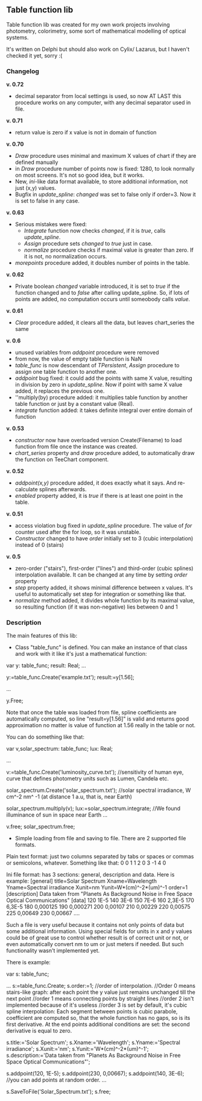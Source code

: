== Table function lib ==

Table function lib was created for my own work projects involving photometry, colorimetry, some sort of mathematical modelling of optical systems.

It's written on Delphi but should also work on Cylix/ Lazarus, but I haven't checked it yet, sorry :(

=== Changelog ===

'''v. 0.72'''
* decimal separator from local settings is used, so now AT LAST this procedure works on any computer, with any decimal separator used in file. 

'''v. 0.71'''
* return value is zero if x value is not in domain of function

''' v. 0.70'''
* ''Draw'' procedure uses minimal and maximum X values of chart if they are defined manually
* in ''Draw'' procedure number of points now is fixed: 1280, to look normally on most screens. It's not so good idea, but it works.
* New, ''ini''-like data format available, to store additional information, not just (x,y) values.
* Bugfix in ''update_spline'': ''changed'' was set to false only if order=3. Now it is set to false in any case.

''' v. 0.63'''
* Serious mistakes were fixed:
** ''Integrate'' function now checks ''changed'', if it is ''true'', calls ''update_spline''.
** ''Assign'' procedure sets ''changed'' to ''true'' just in case.
** ''normalize'' procedure checks if maximal value is greater than zero. If it is not, no normalization occurs.
* ''morepoints'' procedure added, it doubles number of points in the table.

''' v. 0.62'''
* Private boolean  ''changed'' variable introduced, it is set to ''true'' if the function changed and to ''false'' after calling update_spline. So, if lots of points are added, no computation occurs until someobody calls ''value''.

'''v. 0.61'''
* '' Clear ''  procedure added, it clears all the data, but leaves chart_series the same

''' v. 0.6 '''
* unused variables from '' addpoint '' procedure were removed
* from now, the value of empty table function is NaN
* '' table_func '' is now descendant of '' TPersistent '', '' Assign '' procedure to assign one table function to another one. 
* '' addpoint '' bug fixed: it could add the points with same X value, resulting in division by zero in '' update_spline ''. Now if point with same X value added, it replaces the previous one.
* ''multiply(by) procedure added: it multiplies table function by another table function or just by a constant value (Real). 
* '' integrate '' function added: it takes definite integral over entire domain of function

''' v. 0.53 '''
* ''constructor'' now have overloaded version Create(Filename) to load function from file once the instance was created.
* ''chart_series'' property and ''draw'' procedure added, to automatically draw the function on TeeChart component.

''' v. 0.52 '''
* ''addpoint(x,y)'' procedure added, it does exactly what it says. And re-calculate splines afterwards.
* ''enabled'' property added, it is ''true'' if there is at least one point in the table.

''' v. 0.51 '''
* access violation bug fixed in ''update_spline'' procedure. The value of ''for'' counter used after the for loop, so it was unstable.
* ''Constructor'' changed to have ''order'' initially set to 3 (cubic interpolation) instead of 0 (stairs)

''' v. 0.5 '''
* zero-order ("stairs"), first-order ("lines") and third-order (cubic splines) interpolation available. It can be changed at any time by setting ''order'' property
* ''step'' property added, it shows minimal difference between x values. It's useful to automatically set step for integration or something like that.
* ''normalize'' method added, it divides whole function by its maximal value, so resulting function (if it was non-negative) lies between 0 and 1

=== Description ===

The main features of this lib:

* Class "table_func" is defined. You can make an instance of that class and work with it like it's just a mathematical function:

var y: table_func;
result: Real;
...

y:=table_func.Create('example.txt');
result:=y[1.56];

...

y.Free;

Note that once the table was loaded from file, spline coefficients are automatically computed, so line "result=y[1.56]" is valid and returns good approximation no matter is value of function at 1.56 really in the table or not.

You can do something like that:

var v,solar_spectrum: table_func;
lux: Real;

...

v:=table_func.Create('luminosity_curve.txt'); //sensitivity of human eye, curve that defines photometry units such as Lumen, Candela etc.

solar_spectrum.Create('solar_spectrum.txt'); //solar spectral irradiance, W cm^-2 nm^ -1 (at distance 1 a.u, that is, near Earth)

solar_spectrum.multiply(v);
lux:=solar_spectrum.integrate; //We found illuminance of sun in space near Earth
...

v.free;
solar_spectrum.free;

* Simple loading from file and saving to file. There are 2 supported file formats. 
Plain text format: just two columns separated by tabs or spaces or commas or semicolons, whatever. Something like that:
0	0
1	1
2	0
3	-1
4	0

Ini file format: has 3 sections: general, description and data. Here is example:
[general]
title=Solar Spectrum
Xname=Wavelength
Yname=Spectral irradiance
Xunit=nm
Yunit=W*(cm)^-2*(um)^-1
order=1
[description]
Data taken from "Planets As Background Noise in Free Space Optical Communications"
[data]
120	1E-5
140	3E-6
150	7E-6
160	2,3E-5
170	6,3E-5
180	0,000125
190	0,000271
200	0,00107
210	0,00229
220	0,00575
225	0,00649
230	0,00667
....

Such a file is very useful because it contains not only points of data but some additional information. Using special fields for units in x and y values could be of great use to control whether result is of correct unit or not, or even automatically convert nm to um or just meters if needed. But such functionality wasn't implemented yet.

There is example:

var s: table_func;

...
s:=table_func.Create;
s.order:=1; //order of interpolation. 
//Order 0 means stairs-like graph: after each point the y value just remains unchanged till the next point	
//order 1 means connecting points by straight lines
//order 2 isn't implemented because of it's useless
//order 3 is set by default, it's cubic spline interpolation: Each segment between points is cubic parabole, coefficient are computed so, that the whole function has no gaps, so is its first derivative. At the end points additional conditions are set: the second derivative is equal to zero. 

s.title:='Solar Spectrum';
s.Xname:='Wavelength';
s.Yname:='Spectral irradiance';
s.Xunit:='nm';
s.Yunit:='W*(cm)^-2*(um)^-1';
s.description:='Data taken from "Planets As Background Noise in Free Space Optical Communications"';

s.addpoint(120, 1E-5);
s.addpoint(230, 0,00667);
s.addpoint(140, 3E-6); //you can add points at random order. 
...

s.SaveToFile('Solar_Spectrum.txt');
s.free;

